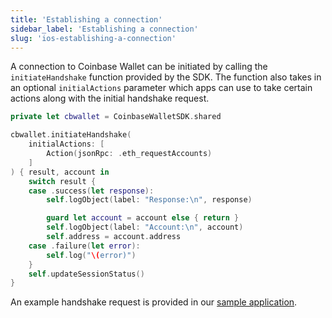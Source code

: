 ```yaml
---
title: 'Establishing a connection'
sidebar_label: 'Establishing a connection'
slug: 'ios-establishing-a-connection'
---
```


A connection to Coinbase Wallet can be initiated by calling the `initiateHandshake` function provided by the SDK. The function also takes in an optional `initialActions` parameter which apps can use to take certain actions along with the initial handshake request.

```swift
private let cbwallet = CoinbaseWalletSDK.shared

cbwallet.initiateHandshake(
    initialActions: [
        Action(jsonRpc: .eth_requestAccounts)
    ]
) { result, account in
    switch result {
    case .success(let response):
        self.logObject(label: "Response:\n", response)

        guard let account = account else { return }
        self.logObject(label: "Account:\n", account)
        self.address = account.address
    case .failure(let error):
        self.log("\(error)")
    }
    self.updateSessionStatus()
}
```

An example handshake request is provided in our [sample application](https://github.com/MobileWalletProtocol/wallet-mobile-sdk/blob/main/ios/example/SampleClient/ViewController.swift).


